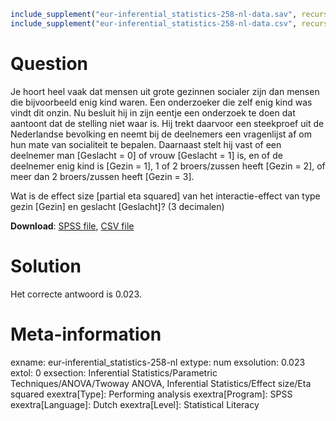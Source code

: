 ```r
include_supplement("eur-inferential_statistics-258-nl-data.sav", recursive = TRUE)
include_supplement("eur-inferential_statistics-258-nl-data.csv", recursive = TRUE)
```

Question
========
Je hoort heel vaak dat mensen uit grote gezinnen socialer zijn dan mensen die bijvoorbeeld enig kind waren. Een onderzoeker die zelf enig kind was vindt dit onzin. Nu besluit hij in zijn eentje een onderzoek te doen dat aantoont dat de stelling niet waar is. Hij trekt daarvoor een steekproef uit de Nederlandse bevolking en neemt bij de deelnemers een vragenlijst af om hun mate van socialiteit te bepalen. Daarnaast stelt hij vast of een deelnemer man [Geslacht = 0] of vrouw [Geslacht = 1] is, en of de deelnemer enig kind is [Gezin = 1], 1 of 2 broers/zussen heeft [Gezin = 2], of meer dan 2 broers/zussen heeft [Gezin = 3].

Wat is de effect size [partial eta squared] van het interactie-effect van type gezin [Gezin] en geslacht [Geslacht]? (3 decimalen)

**Download**: [SPSS file](eur-inferential_statistics-258-nl-data.sav), [CSV file](eur-inferential_statistics-258-nl-data.csv)


Solution
========
Het correcte antwoord is 0.023.


Meta-information
================
exname: eur-inferential_statistics-258-nl
extype: num
exsolution: 0.023
extol: 0
exsection: Inferential Statistics/Parametric Techniques/ANOVA/Twoway ANOVA, Inferential Statistics/Effect size/Eta squared
exextra[Type]: Performing analysis
exextra[Program]: SPSS
exextra[Language]: Dutch
exextra[Level]: Statistical Literacy
